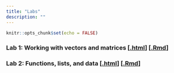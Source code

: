 ```yaml
---
title: "Labs"
description: ""
---
```


```r
knitr::opts_chunk$set(echo = FALSE)
```

### Lab 1: Working with vectors and matrices [[.html](files/labs/lab-01_matrices-and-vectors.html)] [[.Rmd](https://raw.githubusercontent.com/svteichman/STAT302-SPR2022/main/files/labs/lab-01_matrices-and-vectors.Rmd)]

### Lab 2: Functions, lists, and data [[.html](files/labs/lab-02_controlflow.html)] [[.Rmd](https://raw.githubusercontent.com/svteichman/STAT302-SPR2022/main/files/labs/lab-02_controlflow.Rmd)]

\begin{comment}

### Lab 3: t-tests and linear models [[.html](files/labs/lab-03_inference.html)] [[.Rmd](https://raw.githubusercontent.com/svteichman/STAT302-SPR2022/main/files/labs/lab-03_inference.Rmd)]

### Lab 4: Prediction and error [[.html](files/labs/lab-04_train-test-cv.html)] [[.Rmd](https://raw.githubusercontent.com/svteichman/STAT302-SPR2022/main/files/labs/lab-04_train-test-cv.Rmd)]

\end{comment}